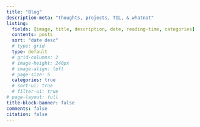```yaml
---
title: "Blog" 
description-meta: "thoughts, projects, TIL, & whatnot"
listing:
  fields: [image, title, description, date, reading-time, categories]
  contents: posts
  sort: "date desc"
  # type: grid
  type: default
  # grid-columns: 2
  # image-height: 240px
  # image-align: left
  # page-size: 5
  categories: true
  # sort-ui: true
  # filter-ui: true
# page-layout: full
title-block-banner: false
comments: false
citation: false
---
```



